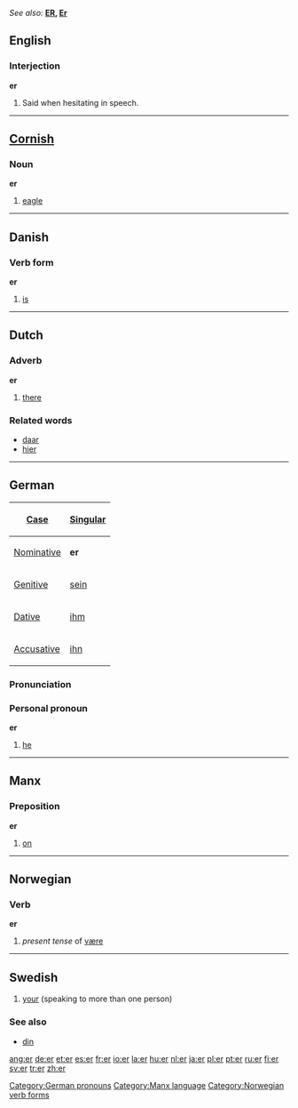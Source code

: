 ''See also:'' '''[[ER]], [[Er]]'''
==English==

{{rank|known|thee|hope|317|er|children|English|sure}}

===Interjection===
'''er'''

#Said when hesitating in speech.

----

==[[Cornish]]==
===Noun===
'''er'''
#[[eagle]]

----

==Danish==

===Verb form===
'''er'''

# [[is]]

----

==Dutch==
===Adverb===
'''er'''

#[[there]]

=== Related words ===
*[[daar]]
*[[hier]]

----
==German==
{| align="right" border="1" 
! [[Case]] !! [[Singular]]
|-
| [[Nominative]] || '''er'''
|-
| [[Genitive]]  || [[sein]]
|-
| [[Dative]]    || [[ihm]]
|-
| [[Accusative]] || [[ihn]]
|}

===Pronunciation===
{{IPA|[eːɐ&#815;]}}

===Personal pronoun===
'''er'''

#[[he]]

[[Category:German pronouns]]

----
==Manx==
===Preposition===
'''er'''
#[[on]]

[[Category:Manx language]]

----
==Norwegian==
===Verb===
[[Category:Norwegian verb forms]]
'''er'''
#''present tense'' of [[være]]

----
==Swedish==
#[[your]] (speaking to more than one person)
===See also===
*[[din#Swedish|din]]

[[ang:er]]
[[de:er]]
[[et:er]]
[[es:er]]
[[fr:er]]
[[io:er]]
[[la:er]]
[[hu:er]]
[[nl:er]]
[[ja:er]]
[[pl:er]]
[[pt:er]]
[[ru:er]]
[[fi:er]]
[[sv:er]]
[[tr:er]]
[[zh:er]]